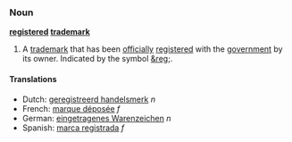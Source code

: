 ===Noun===
'''[[registered]] [[trademark]]'''

# A [[trademark]] that has been [[officially]] [[register]]ed with the [[government]] by its owner.  Indicated by the symbol [[&reg;]].

====Translations====
*Dutch: [[geregistreerd handelsmerk]] ''n''
*French: [[marque déposée]] ''f''
*German: [[eingetragenes Warenzeichen]] ''n''
*Spanish: [[marca registrada]] ''f''